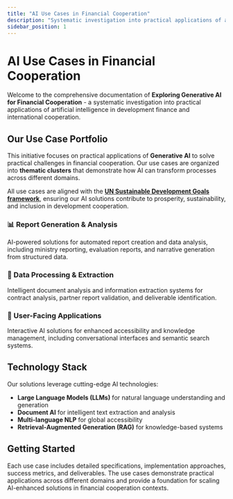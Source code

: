 ```yaml
---
title: "AI Use Cases in Financial Cooperation"
description: "Systematic investigation into practical applications of artificial intelligence in development finance and international cooperation"
sidebar_position: 1
---
```



# AI Use Cases in Financial Cooperation

Welcome to the comprehensive documentation of **Exploring Generative AI for Financial Cooperation** - a systematic investigation into practical applications of artificial intelligence in development finance and international cooperation.

## Our Use Case Portfolio

This initiative focuses on practical applications of **Generative AI** to solve practical challenges in financial cooperation. Our use cases are organized into **thematic clusters** that demonstrate how AI can transform processes across different domains.

All use cases are aligned with the [**UN Sustainable Development Goals framework**](/sdg-framework), ensuring our AI solutions contribute to prosperity, sustainability, and inclusion in development cooperation.

### 📊 Report Generation & Analysis

AI-powered solutions for automated report creation and data analysis, including ministry reporting, evaluation reports, and narrative generation from structured data.

<ThematicCluster name="Report Generation & Analysis" />

### 📄 Data Processing & Extraction

Intelligent document analysis and information extraction systems for contract analysis, partner report validation, and deliverable identification. 

<ThematicCluster name="Data Processing & Extraction" />

### 🤖 User-Facing Applications

Interactive AI solutions for enhanced accessibility and knowledge management, including conversational interfaces and semantic search systems.

<ThematicCluster name="User-Facing Applications" />

## Technology Stack

Our solutions leverage cutting-edge AI technologies:

- **Large Language Models (LLMs)** for natural language understanding and generation
- **Document AI** for intelligent text extraction and analysis
- **Multi-language NLP** for global accessibility
- **Retrieval-Augmented Generation (RAG)** for knowledge-based systems

## Getting Started

Each use case includes detailed specifications, implementation approaches, success metrics, and deliverables. The use cases demonstrate practical applications across different domains and provide a foundation for scaling AI-enhanced solutions in financial cooperation contexts.
